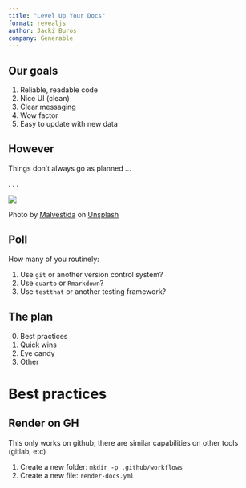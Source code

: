 ```yaml
---
title: "Level Up Your Docs"
format: revealjs
author: Jacki Buros
company: Generable
---
```


## Our goals {background="#43464B"}

1. Reliable, readable code
2. Nice UI (clean)
3. Clear messaging
4. Wow factor
5. Easy to update with new data

## However {.incremental}

Things don't always go as planned ...

. . .

![](images/malvestida-FfbVFLAVscw-unsplash.jpg)

::: {.footer}
Photo by [Malvestida](https://unsplash.com/@malvestida?utm_content=creditCopyText&utm_medium=referral&utm_source=unsplash) on [Unsplash](https://unsplash.com/photos/person-holding-red-and-beige-twin-bell-analog-alarm-clock-FfbVFLAVscw?utm_content=creditCopyText&utm_medium=referral&utm_source=unsplash)
:::

## Poll

How many of you routinely:

::: incremental
1.  Use `git` or another version control system?
2.  Use `quarto` or `Rmarkdown`?
3.  Use `testthat` or another testing framework?
:::

## The plan

0. Best practices
1. Quick wins
2. Eye candy
3. Other

# Best practices

## Render on GH

This only works on github; there are similar capabilities on other tools (gitlab, etc)

1. Create a new folder: `mkdir -p .github/workflows`
2. Create a new file: `render-docs.yml`


